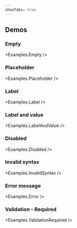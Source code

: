 ```yaml
---
showTabs: true
---
```



## Demos

### Empty

<Examples.Empty />

### Placeholder

<Examples.Placeholder />

### Label

<Examples.Label />

### Label and value

<Examples.LabelAndValue />

### Disabled

<Examples.Disabled />

### Invalid syntax

<Examples.InvalidSyntax />

### Error message

<Examples.Error />

### Validation - Required

<Examples.ValidationRequired />
